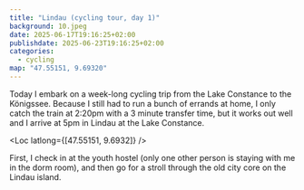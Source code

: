 ```yaml
---
title: "Lindau (cycling tour, day 1)"
background: 10.jpeg
date: 2025-06-17T19:16:25+02:00
publishdate: 2025-06-23T19:16:25+02:00
categories:
  - cycling
map: "47.55151, 9.69320"
---
```


Today I embark on a week-long cycling trip from the Lake Constance to the
Königssee. Because I still had to run a bunch of errands at home, I only catch
the train at 2:20pm with a 3 minute transfer time, but it works out well and
I arrive at 5pm in Lindau at the Lake Constance.

<Loc latlong={[47.55151, 9.6932]} />

First, I check in at the youth hostel (only one other person is staying with me
in the dorm room), and then go for a stroll through the old city core on the
Lindau island.

<Gallery>
  <Rimg src="1.jpeg" alt="City garden" />
  <Rimg
    src="2.jpeg"
    caption="The Cavazzen, supposedly the most beautiful building in Lindau."
  />
  <Rimg src="3.jpeg" alt="Lindau city core" />
  <Rimg src="5.jpeg" caption="The Diebesturm that used to be a jail." />
  <Rimg src="6.jpeg" alt="Lake Constance" />
  <Rimg src="7.jpeg" caption="The Pulverturm" />
  <Rimg src="9.jpeg" caption="A sculpture in the form of a Möbius strip." />
  <Rimg
    src="10.jpeg"
    caption="The haven with Mangturm, light house, and lion sculpture."
  />
  <Rimg src="11.jpeg" alt="A ship called München." />
  <Rimg
    src="13.jpeg"
    caption="The Lindavia fountain with the female personification of Lindau on top."
  />
  <Rimg src="14.jpeg" caption="The old town hall." />
  <Rimg src="15.jpeg" alt="Lindau city core." />
  <Rimg src="16.jpeg" alt="The lighthouse" />
</Gallery>

<Nextday />

